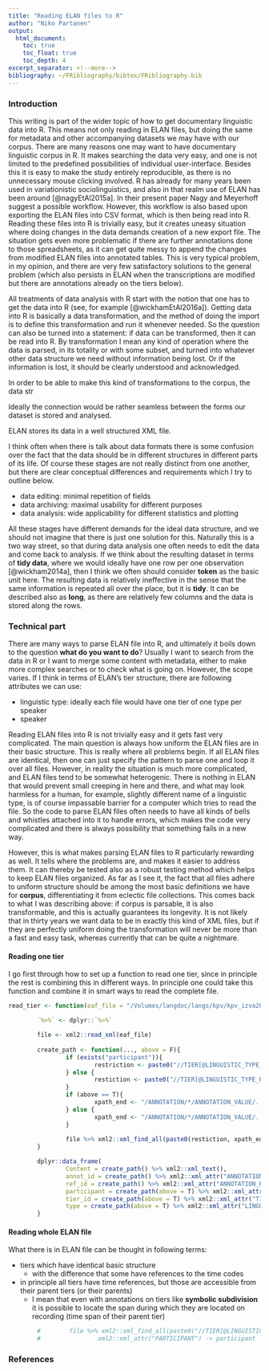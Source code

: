 ```yaml
---
title: "Reading ELAN files to R"
author: "Niko Partanen"
output:
  html_document:
    toc: true
    toc_float: true
    toc_depth: 4
excerpt_separator: <!--more-->
bibliography: ~/FRibliography/bibtex/FRibliography.bib
---
```


### Introduction

This writing is part of the wider topic of how to get documentary linguistic data into R. This means not only reading in ELAN files, but doing the same for metadata and other accompanying datasets we may have with our corpus. There are many reasons one may want to have documentary linguistic corpus in R. It makes searching the data very easy, and one is not limited to the predefined possibilities of individual user-interface. Besides this it is easy to make the study entirely reproducible, as there is no unnecessary mouse clicking involved. R has already for many years been used in variationistic sociolinguistics, and also in that realm use of ELAN has been around [@nagyEtAl2015a]. In their present paper Nagy and Meyerhoff suggest a possible workflow. However, this workflow is also based upon exporting the ELAN files into CSV format, which is then being read into R. Reading these files into R is trivially easy, but it creates uneasy situation where doing changes in the data demands creation of a new export file. The situation gets even more problematic if there are further annotations done to those spreadsheets, as it can get quite messy to append the changes from modified ELAN files into annotated tables. This is very typical problem, in my opinion, and there are very few satisfactory solutions to the general problem (which also persists in ELAN when the transcriptions are modified but there are annotations already on the tiers below).

All treatments of data analysis with R start with the notion that one has to get the data into R (see, for example [@wickhamEtAl2016a]). Getting data into R is basically a data transformation, and the method of doing the import is to define this transformation and run it whenever needed. So the question can also be turned into a statement: if data can be transformed, then it can be read into R. By transformation I mean any kind of operation where the data is parsed, in its totality or with some subset, and turned into whatever other data structure we need without information being lost. Or if the information is lost, it should be clearly understood and acknowledged.

In order to be able to make this kind of transformations to the corpus, the data str

Ideally the connection would be rather seamless between the forms our dataset is stored and analysed. 

ELAN stores its data in a well structured XML file. 

I think often when there is talk about data formats there is some confusion over the fact that the data should be in different structures in different parts of its life. Of course these stages are not really distinct from one another, but there are clear conceptual differences and requirements which I try to outline below. 

- data editing: minimal repetition of fields
- data archiving: maximal usability for different purposes
- data analysis: wide applicability for different statistics and plotting

All these stages have different demands for the ideal data structure, and we should not imagine that there is just one solution for this. Naturally this is a two way street, so that during data analysis one often needs to edit the data and come back to analysis. If we think about the resulting dataset in terms of **tidy data**, where we would ideally have one row per one observation [@wickham2014a], then I think we often should consider **token** as the basic unit here. The resulting data is relatively ineffective in the sense that the same information is repeated all over the place, but it is **tidy**. It can be described also as **long**, as there are relatively few columns and the data is stored along the rows. 

### Technical part

There are many ways to parse ELAN file into R, and ultimately it boils down to the question **what do you want to do**? Usually I want to search from the data in R or I want to merge some content with metadata, either to make more complex searches or to check what is going on. However, the scope varies. If I think in terms of ELAN's tier structure, there are following attributes we can use:

- linguistic type: ideally each file would have one tier of one type per speaker
- speaker

Reading ELAN files into R is not trivially easy and it gets fast very complicated. The main question is always how uniform the ELAN files are in their basic structure. This is really where all problems begin. If all ELAN files are identical, then one can just specify the pattern to parse one and loop it over all files. However, in reality the situation is much more complicated, and ELAN files tend to be somewhat heterogenic. There is nothing in ELAN that would prevent small creeping in here and there, and what may look harmless for a human, for example, slightly different name of a linguistic type, is of course impassable barrier for a computer which tries to read the file. So the code to parse ELAN files often needs to have all kinds of bells and whistles attached into it to handle errors, which makes the code very complicated and there is always possibility that something fails in a new way.

However, this is what makes parsing ELAN files to R particularly rewarding as well. It tells where the problems are, and makes it easier to address them. It can thereby be tested also as a robust testing method which helps to keep ELAN files organized. As far as I see it, the fact that all files adhere to uniform structure should be among the most basic definitions we have for **corpus**, differentiating it from eclectic file collections. This comes back to what I was describing above: if corpus is parsable, it is also transformable, and this is actually guarantees its longevity. It is not likely that in thirty years we want data to be in exactly this kind of XML files, but if they are perfectly uniform doing the transformation will never be more than a fast and easy task, whereas currently that can be quite a nightmare.

#### Reading one tier

I go first through how to set up a function to read one tier, since in principle the rest is combining this in different ways. In principle one could take this function and combine it in smart ways to read the complete file.

```r

read_tier <- function(eaf_file = "/Volumes/langdoc/langs/kpv/kpv_izva20140404IgusevJA/kpv_izva20140404IgusevJA.eaf", participant = "JAI-M-1939", linguistic_type = "wordT", independent = F){

        `%>%` <- dplyr::`%>%`

        file <- xml2::read_xml(eaf_file)
        
        create_path <- function(..., above = F){
                if (exists("participant")){
                        restriction <- paste0("//TIER[@LINGUISTIC_TYPE_REF='", linguistic_type, "' and @PARTICIPANT='", participant,"']")
                } else {
                        restiction <- paste0("//TIER[@LINGUISTIC_TYPE_REF='", linguistic_type, "']")
                }
                if (above == T){
                        xpath_end <- "/ANNOTATION/*/ANNOTATION_VALUE/../../.."
                } else {
                        xpath_end <- "/ANNOTATION/*/ANNOTATION_VALUE/.."
                }
                
                file %>% xml2::xml_find_all(paste0(restiction, xpath_end))
        }

        dplyr::data_frame(
                Content = create_path() %>% xml2::xml_text(),
                annot_id = create_path() %>% xml2::xml_attr("ANNOTATION_ID"),
                ref_id = create_path() %>% xml2::xml_attr("ANNOTATION_REF"),
                participant = create_path(above = T) %>% xml2::xml_attr("PARTICIPANT"),
                tier_id = create_path(above = T) %>% xml2::xml_attr("TIER_ID"),
                type = create_path(above = T) %>% xml2::xml_attr("LINGUISTIC_TYPE_REF"))
        }

```


#### Reading whole ELAN file

What there is in ELAN file can be thought in following terms:

- tiers which have identical basic structure
    - with the difference that some have references to the time codes
- in principle all tiers have time references, but those are accessible from their parent tiers (or their parents)
    - I mean that even with annotations on tiers like **symbolic subdivision** it is possible to locate the span during which they are located on recording (time span of their parent tier)

```r
        #        file %>% xml2::xml_find_all(paste0("//TIER[@LINGUISTIC_TYPE_REF='", linguistic_type, "']")) %>%
        #                xml2::xml_attr("PARTICIPANT") -> participant
```


### References
